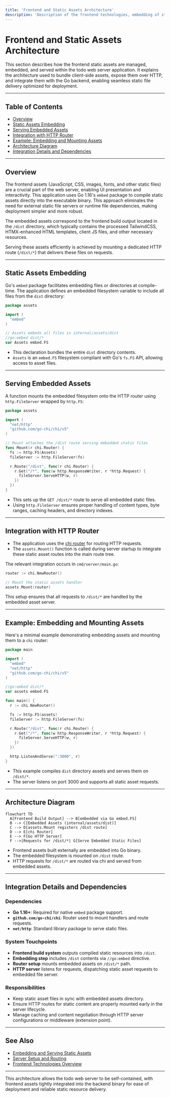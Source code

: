 ```yaml
---
title: 'Frontend and Static Assets Architecture'
description: 'Description of the frontend technologies, embedding of static assets, TailwindCSS integration and serving of static files via embedded FS'
---
```


# Frontend and Static Assets Architecture

This section describes how the frontend static assets are managed, embedded, and served within the todo web server application. It explains the architecture used to bundle client-side assets, expose them over HTTP, and integrate them with the Go backend, enabling seamless static file delivery optimized for deployment.

---

## Table of Contents

- [Overview](#overview)
- [Static Assets Embedding](#static-assets-embedding)
- [Serving Embedded Assets](#serving-embedded-assets)
- [Integration with HTTP Router](#integration-with-http-router)
- [Example: Embedding and Mounting Assets](#example-embedding-and-mounting-assets)
- [Architecture Diagram](#architecture-diagram)
- [Integration Details and Dependencies](#integration-details-and-dependencies)

---

## Overview

The frontend assets (JavaScript, CSS, images, fonts, and other static files) are a crucial part of the web server, enabling UI presentation and interactivity. This application uses Go 1.16's `embed` package to compile static assets directly into the executable binary. This approach eliminates the need for external static file servers or runtime file dependencies, making deployment simpler and more robust.

The embedded assets correspond to the frontend build output located in the `/dist` directory, which typically contains the processed TailwindCSS, HTMX-enhanced HTML templates, client JS files, and other necessary resources.

Serving these assets efficiently is achieved by mounting a dedicated HTTP route (`/dist/*`) that delivers these files on requests.

---

## Static Assets Embedding

Go's `embed` package facilitates embedding files or directories at compile-time. The application defines an embedded filesystem variable to include all files from the `dist` directory:

```go
package assets

import (
  "embed"
)

// Assets embeds all files in internal/assets/dist
//go:embed dist/*
var Assets embed.FS
```

- This declaration bundles the entire `dist` directory contents.
- `Assets` is an `embed.FS` filesystem compliant with Go's `fs.FS` API, allowing access to asset files.

---

## Serving Embedded Assets

A function mounts the embedded filesystem onto the HTTP router using `http.FileServer` wrapped by `http.FS`:

```go
package assets

import (
  "net/http"
  "github.com/go-chi/chi/v5"
)

// Mount attaches the /dist route serving embedded static files
func Mount(r chi.Router) {
  fs := http.FS(Assets)
  fileServer := http.FileServer(fs)

  r.Route("/dist", func(r chi.Router) {
    r.Get("/*", func(w http.ResponseWriter, r *http.Request) {
      fileServer.ServeHTTP(w, r)
    })
  })
}
```

- This sets up the `GET /dist/*` route to serve all embedded static files.
- Using `http.FileServer` ensures proper handling of content types, byte ranges, caching headers, and directory indexes.

---

## Integration with HTTP Router

- The application uses the [chi router](https://github.com/go-chi/chi) for routing HTTP requests.
- The `assets.Mount()` function is called during server startup to integrate these static asset routes into the main route tree.

The relevant integration occurs in `cmd/server/main.go`:

```go
router := chi.NewRouter()

// Mount the static assets handler
assets.Mount(router)
```

This setup ensures that all requests to `/dist/*` are handled by the embedded asset server.

---

## Example: Embedding and Mounting Assets

Here's a minimal example demonstrating embedding assets and mounting them to a `chi` router:

```go
package main

import (
  "embed"
  "net/http"
  "github.com/go-chi/chi/v5"
)

//go:embed dist/*
var assets embed.FS

func main() {
  r := chi.NewRouter()

  fs := http.FS(assets)
  fileServer := http.FileServer(fs)

  r.Route("/dist", func(r chi.Router) {
    r.Get("/*", func(w http.ResponseWriter, r *http.Request) {
      fileServer.ServeHTTP(w, r)
    })
  })

  http.ListenAndServe(":3000", r)
}
```

- This example compiles `dist` directory assets and serves them on `/dist/*`.
- The server listens on port 3000 and supports all static asset requests.

---

## Architecture Diagram

```mermaid
flowchart TD
  A[Frontend Build Output] --> B[embedded via Go embed.FS]
  B --> C[Embedded Assets (internal/assets/dist)]
  C --> D[assets.Mount registers /dist route]
  D --> E[chi Router]
  E --> F[Go HTTP Server]
  F -->|Requests for /dist/*| G[Serve Embedded Static Files]
```

- Frontend assets built externally are embedded into Go binary.
- The embedded filesystem is mounted on `/dist` route.
- HTTP requests for `/dist/*` are routed via chi and served from embedded assets.

---

## Integration Details and Dependencies

### Dependencies

- **Go 1.16+**: Required for native `embed` package support.
- **`github.com/go-chi/chi`**: Router used to mount handlers and route requests.
- **`net/http`**: Standard library package to serve static files.

### System Touchpoints

- **Frontend build system** outputs compiled static resources into `/dist`.
- **Embedding step** includes `/dist` contents via `//go:embed` directive.
- **Router setup** mounts embedded assets on `/dist/*` path.
- **HTTP server** listens for requests, dispatching static asset requests to embedded file server.

### Responsibilities

- Keep static asset files in sync with embedded assets directory.
- Ensure HTTP routes for static content are properly mounted early in the server lifecycle.
- Manage caching and content negotiation through HTTP server configurations or middleware (extension point).

---

## See Also

- [Embedding and Serving Static Assets](/internal/assets/embed.go)
- [Server Setup and Routing](/cmd/server/main.go)
- [Frontend Technologies Overview](/Getting%20Started/Technologies:%20HTMX,%20templ%20&%20TailwindCSS)

---

This architecture allows the todo web server to be self-contained, with frontend assets tightly integrated into the backend binary for ease of deployment and reliable static resource delivery.